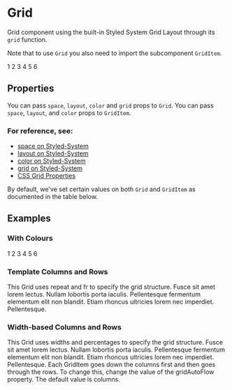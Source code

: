 
<Meta title="Grid" component={Grid} />

# Grid

Grid component using the built-in Styled System Grid Layout through its `grid` function.

Note that to use `Grid` you also need to import the subcomponent `GridItem`.

<Preview>
<Story name="Basic">
  <Grid>
    <GridItem>1</GridItem>
    <GridItem>2</GridItem>
    <GridItem>3</GridItem>
    <GridItem>4</GridItem>
    <GridItem>5</GridItem>
    <GridItem>6</GridItem>
  </Grid>
</Story>
</Preview>

## Properties

  You can pass `space`, `layout`, `color` and `grid` props to `Grid`. You can pass `space`, `layout`, and `color` props to `GridItem`.

### For reference, see:
- [space on Styled-System](https://styled-system.com/table#space)
- [layout on Styled-System](https://styled-system.com/table#layout)
- [color on Styled-System](https://styled-system.com/table#color)
- [grid on Styled-System](https://styled-system.com/table#space)
- [CSS Grid Properties](https://css-tricks.com/snippets/css/complete-guide-grid)

By default, we've set certain values on both `Grid` and `GridItem` as documented in the table below.

<Props of={Grid} />

## Examples
### With Colours
<Preview>
<Story name="With Colours">
  <Grid>
    <GridItem bg="grey">1</GridItem>
    <GridItem bg="primary" color="white">2</GridItem>
    <GridItem bg="greyLight">3</GridItem>
    <GridItem bg="greyDark">4</GridItem>
    <GridItem bg="success">5</GridItem>
    <GridItem bg="warning">6</GridItem>
  </Grid>
</Story>
</Preview>

### Template Columns and Rows
<Preview>
<Story name="Template Columns and Rows">
  <Grid gridTemplateColumns="repeat(3, 1fr)" gridTemplateRows="repeat(2, 1fr)" bg="greyLightest">
    <GridItem>This Grid uses repeat and fr to specify the grid structure.</GridItem>
    <GridItem>Fusce sit amet lorem lectus.</GridItem>
    <GridItem>Nullam lobortis porta iaculis. </GridItem>
    <GridItem>Pellentesque fermentum elementum elit non blandit.</GridItem>
    <GridItem>Etiam rhoncus ultricies lorem nec imperdiet.</GridItem>
    <GridItem>Pellentesque. </GridItem>
  </Grid>
</Story>
</Preview>

### Width-based Columns and Rows
<Preview>
<Story name="Width-based Columns and Rows">
  <Grid gridTemplateColumns="25% 200px auto" gridTemplateRows="25% 100px auto" bg="greyLighter">
    <GridItem>This Grid uses widths and percentages to specify the grid structure.</GridItem>
    <GridItem>Fusce sit amet lorem lectus.</GridItem>
    <GridItem>Nullam lobortis porta iaculis. </GridItem>
    <GridItem>Pellentesque fermentum elementum elit non blandit.</GridItem>
    <GridItem>Etiam rhoncus ultricies lorem nec imperdiet.</GridItem>
    <GridItem>Pellentesque. </GridItem>
    <GridItem>Each GridItem goes down the columns first and then goes through the rows.</GridItem>
    <GridItem>To change this, change the value of the gridAutoFlow property. The default value is columns.</GridItem>
  </Grid>
</Story>
</Preview>
